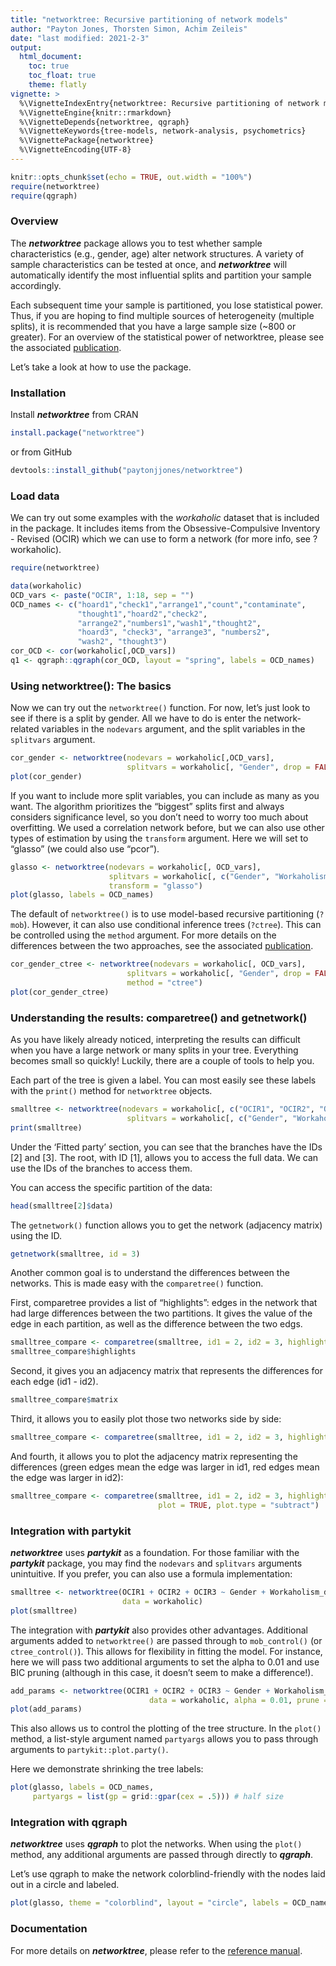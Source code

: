 ```yaml
---
title: "networktree: Recursive partitioning of network models"
author: "Payton Jones, Thorsten Simon, Achim Zeileis"
date: "last modified: 2021-2-3"
output:
  html_document:
    toc: true
    toc_float: true
    theme: flatly
vignette: >
  %\VignetteIndexEntry{networktree: Recursive partitioning of network models}
  %\VignetteEngine{knitr::rmarkdown}
  %\VignetteDepends{networktree, qgraph}
  %\VignetteKeywords{tree-models, network-analysis, psychometrics}
  %\VignettePackage{networktree}
  %\VignetteEncoding{UTF-8}
---
```


```r
knitr::opts_chunk$set(echo = TRUE, out.width = "100%")
require(networktree)
require(qgraph)
```

### Overview

The ***networktree*** package allows you to test whether sample characteristics (e.g., gender, age) alter network structures. A variety of sample characteristics can be tested at once, and ***networktree*** will automatically identify the most influential splits and partition your sample accordingly.  

Each subsequent time your sample is partitioned, you lose statistical power. Thus, if you are hoping to find multiple sources of heterogeneity (multiple splits), it is recommended that you have a large sample size (~800 or greater). For an overview of the statistical power of networktree, please see the associated [publication](https://osf.io/ha4cw).

Let's take a look at how to use the package. 

### Installation

Install ***networktree*** from CRAN

```r
install.package("networktree")
```

or from GitHub

```r
devtools::install_github("paytonjjones/networktree")
```

### Load data

We can try out some examples with the *workaholic* dataset that is included in the package. It includes items from the Obsessive-Compulsive Inventory - Revised (OCIR) which we can use to form a network (for more info, see ?workaholic).

```r
require(networktree)

data(workaholic)
OCD_vars <- paste("OCIR", 1:18, sep = "")
OCD_names <- c("hoard1","check1","arrange1","count","contaminate",
               "thought1","hoard2","check2",
               "arrange2","numbers1","wash1","thought2",
               "hoard3", "check3", "arrange3", "numbers2",
               "wash2", "thought3")
cor_OCD <- cor(workaholic[,OCD_vars])
q1 <- qgraph::qgraph(cor_OCD, layout = "spring", labels = OCD_names)
```

### Using networktree(): The basics

Now we can try out the `networktree()` function. For now, let's just look to see if there is a split by gender. All we have to do is enter the network-related variables in the `nodevars` argument, and the split variables in the `splitvars` argument.

```r
cor_gender <- networktree(nodevars = workaholic[,OCD_vars],
                          splitvars = workaholic[, "Gender", drop = FALSE])
plot(cor_gender)
```

If you want to include more split variables, you can include as many as you want. The algorithm prioritizes the "biggest" splits first and always considers significance level, so you don't need to worry too much about overfitting. We used a correlation network before, but we can also use other types of estimation by using the `transform` argument. Here we will set to "glasso" (we could also use "pcor").

```r
glasso <- networktree(nodevars = workaholic[, OCD_vars],
                      splitvars = workaholic[, c("Gender", "Workaholism_diagnosis")],
                      transform = "glasso")
plot(glasso, labels = OCD_names)
```

The default of `networktree()` is to use model-based recursive partitioning (`?mob`). However, it can also use conditional inference trees (`?ctree`). This can be controlled using the `method` argument. For more details on the differences between the two approaches, see the associated [publication](https://rdcu.be/b9Kyw). 

```r
cor_gender_ctree <- networktree(nodevars = workaholic[, OCD_vars],
                          splitvars = workaholic[, "Gender", drop = FALSE],
                          method = "ctree")
plot(cor_gender_ctree)
```

### Understanding the results: comparetree() and getnetwork()

As you have likely already noticed, interpreting the results can difficult when you have a large network or many splits in your tree. Everything becomes small so quickly! Luckily, there are a couple of tools to help you.

Each part of the tree is given a label. You can most easily see these labels with the `print()` method for `networktree` objects.

```r
smalltree <- networktree(nodevars = workaholic[, c("OCIR1", "OCIR2", "OCIR3")],
                          splitvars = workaholic[, c("Gender", "Workaholism_diagnosis")])
print(smalltree)
```

Under the 'Fitted party' section, you can see that the branches have the IDs [2] and [3]. The root, with ID [1], allows you to access the full data. We can use the IDs of the branches to access them.

You can access the specific partition of the data:

```r
head(smalltree[2]$data)
```

The `getnetwork()` function allows you to get the network (adjacency matrix) using the ID.

```r
getnetwork(smalltree, id = 3)
```

Another common goal is to understand the differences between the networks. This is made easy with the `comparetree()` function. 

First, comparetree provides a list of "highlights": edges in the network that had large differences between the two partitions. It gives the value of the edge in each partition, as well as the difference between the two edgs.

```r
smalltree_compare <- comparetree(smalltree, id1 = 2, id2 = 3, highlights = 3)
smalltree_compare$highlights
```

Second, it gives you an adjacency matrix that represents the differences for each edge (id1 - id2).

```r
smalltree_compare$matrix
```

Third, it allows you to easily plot those two networks side by side:

```r
smalltree_compare <- comparetree(smalltree, id1 = 2, id2 = 3, highlights = 3, plot = TRUE)
```

And fourth, it allows you to plot the adjacency matrix representing the differences (green edges mean the edge was larger in id1, red edges mean the edge was larger in id2):

```r
smalltree_compare <- comparetree(smalltree, id1 = 2, id2 = 3, highlights = 3,
                                 plot = TRUE, plot.type = "subtract")
```

### Integration with partykit

***networktree*** uses ***partykit*** as a foundation. For those familiar with the ***partykit*** package, you may find the `nodevars` and `splitvars` arguments unintuitive. If you prefer, you can also use a formula implementation:

```r
smalltree <- networktree(OCIR1 + OCIR2 + OCIR3 ~ Gender + Workaholism_diagnosis,
                         data = workaholic)
plot(smalltree)
```

The integration with ***partykit*** also provides other advantages. Additional arguments added to `networktree()` are passed through to `mob_control()` (or `ctree_control()`). This allows for flexibility in fitting the model. For instance, here we will pass two additional arguments to set the alpha to 0.01 and use BIC pruning (although in this case, it doesn't seem to make a difference!).

```r
add_params <- networktree(OCIR1 + OCIR2 + OCIR3 ~ Gender + Workaholism_diagnosis,
                               data = workaholic, alpha = 0.01, prune = "BIC")
plot(add_params)
```

This also allows us to control the plotting of the tree structure. In the `plot()` method, a list-style argument named `partyargs` allows you to pass through arguments to `partykit::plot.party()`. 

Here we demonstrate shrinking the tree labels:

```r
plot(glasso, labels = OCD_names,
     partyargs = list(gp = grid::gpar(cex = .5))) # half size
```

### Integration with qgraph

***networktree*** uses ***qgraph*** to plot the networks. When using the `plot()` method, any additional arguments are passed through directly to ***qgraph***. 

Let's use qgraph to make the network colorblind-friendly with the nodes laid out in a circle and labeled.  

```r
plot(glasso, theme = "colorblind", layout = "circle", labels = OCD_names) 
```

### Documentation

For more details on ***networktree***, please refer to the [reference manual](https://paytonjjones.github.io/networktree/reference/).

